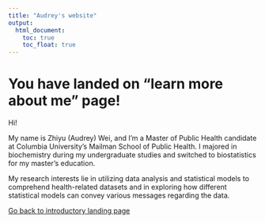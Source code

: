 ```yaml
---
title: "Audrey's website"
output: 
  html_document:
    toc: true
    toc_float: true
---
```


# You have landed on "learn more about me" page!

Hi! 

My name is Zhiyu (Audrey) Wei, and I'm a Master of Public Health candidate at Columbia University's Mailman School of Public Health. I majored in biochemistry during my undergraduate studies and switched to biostatistics for my master's education. 

My research interests lie in utilizing data analysis and statistical models to comprehend health-related datasets and in exploring how different statistical models can convey various messages regarding the data.

[Go back to introductory landing page](AudreySite.html)
